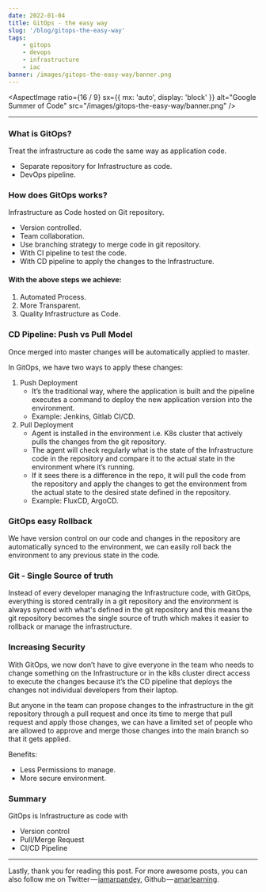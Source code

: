 ```yaml
---
date: 2022-01-04
title: GitOps - the easy way
slug: '/blog/gitops-the-easy-way'
tags:
    - gitops
    - devops
    - infrastructure
    - iac
banner: /images/gitops-the-easy-way/banner.png
---
```



<AspectImage
    ratio={16 / 9}
    sx={{ mx: 'auto', display: 'block' }}
    alt="Google Summer of Code"
    src="/images/gitops-the-easy-way/banner.png"
/>

---

### What is GitOps?

Treat the infrastructure as code the same way as application code.

-   Separate repository for Infrastructure as code.
-   DevOps pipeline.

### How does GitOps works?

Infrastructure as Code hosted on Git repository.

-   Version controlled.
-   Team collaboration.
-   Use branching strategy to merge code in git repository.
-   With CI pipeline to test the code.
-   With CD pipeline to apply the changes to the Infrastructure.

#### With the above steps we achieve:

1. Automated Process.
2. More Transparent.
3. Quality Infrastructure as Code.

### CD Pipeline: Push vs Pull Model

Once merged into master changes will be automatically applied to master.

In GitOps, we have two ways to apply these changes:

1. Push Deployment
    - It’s the traditional way, where the application is built and the pipeline executes a command to deploy the new application version into the environment.
    - Example: Jenkins, Gitlab CI/CD.
1. Pull Deployment
    - Agent is installed in the environment i.e. K8s cluster that actively pulls the changes from the git repository.
    - The agent will check regularly what is the state of the Infrastructure code in the repository and compare it to the actual state in the environment where it’s running.
    - If it sees there is a difference in the repo, it will pull the code from the repository and apply the changes to get the environment from the actual state to the desired state defined in the repository.
    - Example: FluxCD, ArgoCD.

### GitOps easy Rollback

We have version control on our code and changes in the repository are automatically synced to the environment, we can easily roll back the environment to any previous state in the code.

### Git - Single Source of truth

Instead of every developer managing the Infrastructure code, with GitOps, everything is stored centrally in a git repository and the environment is always synced with what's defined in the git repository and this means the git repository becomes the single source of truth which makes it easier to rollback or manage the infrastructure.

### Increasing Security

With GitOps, we now don’t have to give everyone in the team who needs to change something on the Infrastructure or in the k8s cluster direct access to execute the changes because it’s the CD pipeline that deploys the changes not individual developers from their laptop.

But anyone in the team can propose changes to the infrastructure in the git repository through a pull request and once its time to merge that pull request and apply those changes, we can have a limited set of people who are allowed to approve and merge those changes into the main branch so that it gets applied.

Benefits:

-   Less Permissions to manage.
-   More secure environment.

### Summary

GitOps is Infrastructure as code with

-   Version control
-   Pull/Merge Request
-   CI/CD Pipeline

---

Lastly, thank you for reading this post. For more awesome posts, you can also
follow me on Twitter — [iamarpandey](https://twitter.com/iamarpandey), Github — [amarlearning](https://github.com/amarlearning).
